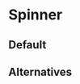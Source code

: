 
<Meta title="Spinner" component={Spinner} />

# Spinner

## Default
<Preview>
  <Story name="DefaultSpinner">
    <Spinner />
  </Story>
</Preview>

## Alternatives
<Preview>
  <Story name="AlternateSpinners">
    <Spinner loader={select('Loader', {
      'ball-pulse': 'ball-pulse',
      'ball-pulse-sync': 'ball-pulse-sync',
      'ball-scale': 'ball-scale',
      'ball-scale-random': 'ball-scale-random',
      'ball-rotate': 'ball-rotate',
      'ball-clip-rotate': 'ball-clip-rotate',
      'ball-clip-rotate-pulse': 'ball-clip-rotate-pulse',
      'ball-clip-rotate-multiple': 'ball-clip-rotate-multiple',
      'ball-scale-ripple': 'ball-scale-ripple',
      'ball-scale-ripple-multiple': 'ball-scale-ripple-multiple',
      'ball-beat': 'ball-beat',
      'ball-scale-multiple': 'ball-scale-multiple',
      'ball-triangle-path': 'ball-triangle-path',
      'ball-pulse-rise': 'ball-pulse-rise',
      'ball-grid-beat': 'ball-grid-beat',
      'ball-grid-pulse': 'ball-grid-pulse',
      'ball-spin-fade-loader': 'ball-spin-fade-loader',
      'ball-spin-loader': 'ball-spin-loader',
      'ball-zig-zag': 'ball-zig-zag',
      'ball-zig-zag-deflect': 'ball-zig-zag-deflect',
      'line-scale': 'line-scale',
      'line-scale-random': 'line-scale-random',
      'line-scale-pulse-out': 'line-scale-pulse-out',
      'line-scale-pulse-out-rapid': 'line-scale-pulse-out-rapid',
      'line-spin-fade-loader': 'line-spin-fade-loader',
      'triangle-skew-spin': 'triangle-skew-spin',
      'square-spin': 'square-spin',
      'pacman': 'pacman',
      'cube-transition': 'cube-transition',
      'semi-circle-spin': 'semi-circle-spin'
    }, 'ball-pulse')} />
  </Story>
</Preview>
